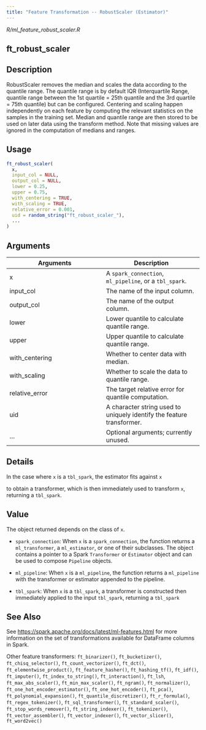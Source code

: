 ```yaml
---
title: "Feature Transformation -- RobustScaler (Estimator)"
---
```


*R/ml_feature_robust_scaler.R*

## ft_robust_scaler

## Description
RobustScaler removes the median and scales the data according to the quantile range. The quantile range is by default IQR (Interquartile Range, quantile range between the 1st quartile = 25th quantile and the 3rd quartile = 75th quantile) but can be configured. Centering and scaling happen independently on each feature by computing the relevant statistics on the samples in the training set. Median and quantile range are then stored to be used on later data using the transform method. Note that missing values are ignored in the computation of medians and ranges. 


## Usage
```r
ft_robust_scaler( 
  x, 
  input_col = NULL, 
  output_col = NULL, 
  lower = 0.25, 
  upper = 0.75, 
  with_centering = TRUE, 
  with_scaling = TRUE, 
  relative_error = 0.001, 
  uid = random_string("ft_robust_scaler_"), 
  ... 
) 
```

## Arguments
|Arguments|Description|
|---|---|
| x | A `spark_connection`, `ml_pipeline`, or a `tbl_spark`. |
| input_col | The name of the input column. |
| output_col | The name of the output column. |
| lower | Lower quantile to calculate quantile range. |
| upper | Upper quantile to calculate quantile range. |
| with_centering | Whether to center data with median. |
| with_scaling | Whether to scale the data to quantile range. |
| relative_error | The target relative error for quantile computation. |
| uid | A character string used to uniquely identify the feature transformer. |
| ... | Optional arguments; currently unused. |

## Details

In the case where `x` is a `tbl_spark`, the estimator fits against `x`

  to obtain a transformer, which is then immediately used to transform `x`, returning a `tbl_spark`. 


## Value

The object returned depends on the class of `x`. 

  

- `spark_connection`: When `x` is a `spark_connection`, the function returns a `ml_transformer`,   a `ml_estimator`, or one of their subclasses. The object contains a pointer to   a Spark `Transformer` or `Estimator` object and can be used to compose   `Pipeline` objects. 

  

- `ml_pipeline`: When `x` is a `ml_pipeline`, the function returns a `ml_pipeline` with   the transformer or estimator appended to the pipeline. 

  

- `tbl_spark`: When `x` is a `tbl_spark`, a transformer is constructed then   immediately applied to the input `tbl_spark`, returning a `tbl_spark`



## See Also

See [https://spark.apache.org/docs/latest/ml-features.html](https://spark.apache.org/docs/latest/ml-features.html) for   more information on the set of transformations available for DataFrame   columns in Spark. 

Other feature transformers:  `ft_binarizer()`, `ft_bucketizer()`, `ft_chisq_selector()`, `ft_count_vectorizer()`, `ft_dct()`, `ft_elementwise_product()`, `ft_feature_hasher()`, `ft_hashing_tf()`, `ft_idf()`, `ft_imputer()`, `ft_index_to_string()`, `ft_interaction()`, `ft_lsh`, `ft_max_abs_scaler()`, `ft_min_max_scaler()`, `ft_ngram()`, `ft_normalizer()`, `ft_one_hot_encoder_estimator()`, `ft_one_hot_encoder()`, `ft_pca()`, `ft_polynomial_expansion()`, `ft_quantile_discretizer()`, `ft_r_formula()`, `ft_regex_tokenizer()`, `ft_sql_transformer()`, `ft_standard_scaler()`, `ft_stop_words_remover()`, `ft_string_indexer()`, `ft_tokenizer()`, `ft_vector_assembler()`, `ft_vector_indexer()`, `ft_vector_slicer()`, `ft_word2vec()`

